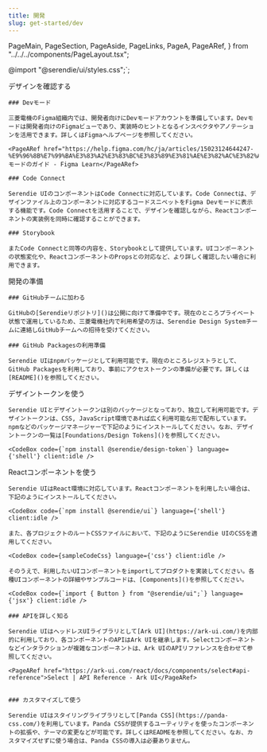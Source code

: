 ```yaml
---
title: 開発
slug: get-started/dev
---
```


  PageMain,
  PageSection,
  PageAside,
  PageLinks,
  PageA,
  PageARef,
} from "../../../components/PageLayout.tsx";

@import "@serendie/ui/styles.css";`;

<PageHeader>
  <IndexPageHeader
    title={frontmatter.title}
    image={Illustration}
    description={
      "Webフロントエンド開発において、Serendie UIを使ったデザインファイルをデザイナーと共有し、それをReactで実装していくシーンを想定して活用方法を紹介します。"
    }
  />
</PageHeader>
<PageMain>
  <PageSection>
    <PageHeadLine number={1}>デザインを確認する</PageHeadLine>

    ### Devモード

    三菱電機のFigma組織内では、開発者向けにDevモードアカウントを準備しています。Devモードは開発者向けのFigmaビューであり、実装時のヒントとなるインスペクタやアノテーションを活用できます。詳しくはFigmaヘルプページを参照してください。

    <PageARef href="https://help.figma.com/hc/ja/articles/15023124644247-%E9%96%8B%E7%99%BA%E3%83%A2%E3%83%BC%E3%83%89%E3%81%AE%E3%82%AC%E3%82%A4%E3%83%89">Devモードのガイド - Figma Learn</PageARef>

    ### Code Connect

    Serendie UIのコンポーネントはCode Connectに対応しています。Code Connectは、デザインファイル上のコンポーネントに対応するコードスニペットをFigma Devモードに表示する機能です。Code Connectを活用することで、デザインを確認しながら、Reactコンポーネントの実装例を同時に確認することができます。

    ### Storybook

    またCode Connectと同等の内容を、Storybookとして提供しています。UIコンポーネントの状態変化や、ReactコンポーネントのPropsとの対応など、より詳しく確認したい場合に利用できます。

  </PageSection>

  <PageSection>
    <PageHeadLine number={2}>開発の準備</PageHeadLine>

    ### GitHubチームに加わる

    GitHubの[Serendieリポジトリ]()は公開に向けて準備中です。現在のところプライベート状態で運用しているため、三菱電機社内で利用希望の方は、Serendie Design Systemチームに連絡しGitHubチームへの招待を受けてください。

    ### GitHub Packagesの利用準備

    Serendie UIはnpmパッケージとして利用可能です。現在のところレジストラとして、GitHub Packagesを利用しており、事前にアクセストークンの準備が必要です。詳しくは[README]()を参照してください。

  </PageSection>

  <PageSection>
    <PageHeadLine number={3}>デザイントークンを使う</PageHeadLine>

    Serendie UIとデザイントークンは別のパッケージとなっており、独立して利用可能です。デザイントークンは、CSS, JavaScript環境であれば広く利用可能な形で配布しています。npmなどのパッケージマネージャーで下記のようにインストールしてください。なお、デザイントークンの一覧は[Foundations/Design Tokens]()を参照してください。

    <CodeBox code={`npm install @serendie/design-token`} language={'shell'} client:idle />

  </PageSection>

  <PageSection>
    <PageHeadLine number={4}>Reactコンポーネントを使う</PageHeadLine>

    Serendie UIはReact環境に対応しています。Reactコンポーネントを利用したい場合は、下記のようにインストールしてください。

    <CodeBox code={`npm install @serendie/ui`} language={'shell'} client:idle />

    また、各プロジェクトのルートCSSファイルにおいて、下記のようにSerendie UIのCSSを適用してください。

    <CodeBox code={sampleCodeCss} language={'css'} client:idle />

    そのうえで、利用したいUIコンポーネントをimportしてプロダクトを実装してください。各種UIコンポーネントの詳細やサンプルコードは、[Components]()を参照してください。

    <CodeBox code={`import { Button } from "@serendie/ui";`} language={'jsx'} client:idle />

    ### APIを詳しく知る

    Serendie UIはヘッドレスUIライブラリとして[Ark UI](https://ark-ui.com/)を内部的に利用しており、各コンポーネントのAPIはArk UIを継承します。Selectコンポーネントなどインタラクションが複雑なコンポーネントは、Ark UIのAPIリファレンスを合わせて参照してください。

    <PageARef href="https://ark-ui.com/react/docs/components/select#api-reference">Select | API Reference - Ark UI</PageARef>


    ### カスタマイズして使う

    Serendie UIはスタイリングライブラリとして[Panda CSS](https://panda-css.com/)を利用しています。Panda CSSが提供するユーティリティを使ったコンポーネントの拡張や、テーマの変更などが可能です。詳しくはREADMEを参照してください。なお、カスタマイズせずに使う場合は、Panda CSSの導入は必要ありません。

  </PageSection>
</PageMain>
